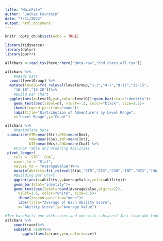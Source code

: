 ```yaml
---
title: "MainFile"
author: "Jackie Fountain"
date: "7/11/2022"
output: html_document
---
```


```r
knitr::opts_chunk$set(echo = TRUE)
```

```r
library(tidyverse)
library(dplyr)
library(purrr)
```

```r
allchars <-read_tsv(here::here("data-raw","dnd_chars_all.tsv"))
```

```r
allchars %>%
    #Ready Data
  count(levelGroup) %>%
  mutate(levelG=fct_relevel(levelGroup,"1-3","4-7","8-11","12-15",
  	"16-18","19-20"))%>%
	#Build Bar Chart
  ggplot(aes(x=levelG,y=n,color=levelG))+geom_bar(stat="identity")+
    geom_text(aes(label=n), vjust=-.3, color="black", size=3.5)+
    theme(legend.position="none")+
	labs(title="Distribution of Adventurers by Level Range",
	x="Level Range",y="Count")
```

```r
allchars %>%
	#Manipulate Data
 summarise(STR=mean(Str),DEX=mean(Dex),
		   CON=mean(Con),INT=mean(Int),
		   WIS=mean(Wis),CHA=mean(Cha)) %>%
	#Pivot Table and Ordering Abilities
 pivot_longer(
    cols = `STR`:`CHA`,
    names_to = "Stat",
    values_to = "AverageValue")%>%
	mutate(Ability=fct_relevel(Stat,"STR","DEX","CON","INT","WIS","CHA"))%>%
	#Building Bar Chart
	ggplot(aes(x=Ability,y=AverageValue,color=Ability))+
	geom_bar(stat="identity")+ 
    geom_text(aes(label=round(AverageValue,digits=2)), 
      vjust=1.6, color="white", size=3.5)+
      theme(legend.position="none")+
	  labs(title="Average of Each Ability Score", 
	  x="Ability Score",y="Average Value")
```


```r
#Two barcharts one with races and one with subraces? Just from phb look at expanding or making an other catagory
allchars %>%
	count(race)%>%
	subset(n >100)%>%
		ggplot(aes(x=race,y=n,color=race))
	
```













